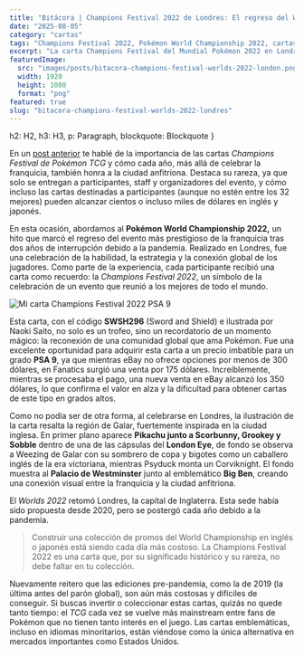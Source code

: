 ```yaml
---
title: "Bitácora | Champions Festival 2022 de Londres: El regreso del Worlds"
date: "2025-08-05"
category: "cartas"
tags: "Champions Festival 2022, Pokémon World Championship 2022, cartas promocionales Pokémon, Pokémon TCG Worlds London, coleccionismo Pokémon, cartas raras Pokémon, promos Pokémon post-pandemia, carta SWSH296, Galar Champions Festival, Pikachu Champions Festival, inversión TCG Pokémon"
excerpt: "La carta Champions Festival del Mundial Pokémon 2022 en Londres destaca el regreso del Worlds luego de la pandemia. Conoce su historia, valor actual y porque deberías adquirirla antes de que sea demasiado tarde."
featuredImage:
  src: "images/posts/bitacora-champions-festival-worlds-2022-london.png"
  width: 1920
  height: 1080
  format: "png"
featured: true
slug: "bitacora-champions-festival-worlds-2022-londres"
---
```



  h2: H2,
  h3: H3,
  p: Paragraph,
  blockquote: Blockquote
}

En un [post anterior](https://elbauldelfriki.com/blog/bitacora-champions-festival-worlds-2018-nashville) te hablé de la importancia de las cartas *Champions Festival de Pokémon TCG* y cómo cada año, más allá de celebrar la franquicia, también honra a la ciudad anfitriona. Destaca su rareza, ya que solo se entregan a participantes, staff y organizadores del evento, y cómo incluso las cartas destinadas a participantes (aunque no estén entre los 32 mejores) pueden alcanzar cientos o incluso miles de dólares en inglés y japonés.

En esta ocasión, abordamos al **Pokémon World Championship 2022,** un hito que marcó el regreso del evento más prestigioso de la franquicia tras dos años de interrupción debido a la pandemia. Realizado en Londres, fue una celebración de la habilidad, la estrategia y la conexión global de los jugadores. Como parte de la experiencia, cada participante recibió una carta como recuerdo: la *Champions Festival 2022*, un símbolo de la celebración de un evento que reunió a los mejores de todo el mundo.

<Image src="/images/posts/champions-festival-2022.png" alt="Mi carta Champions Festival 2022 PSA 9" className="rounded-xl shadow-md" />

Esta carta, con el código **SWSH296** (Sword and Shield) e ilustrada por Naoki Saito, no solo es un trofeo, sino un recordatorio de un momento mágico: la reconexión de una comunidad global que ama Pokémon. Fue una excelente oportunidad para adquirir esta carta a un precio imbatible para un grado **PSA 9**, ya que mientras eBay no ofrece opciones por menos de 300 dólares, en Fanatics surgió una venta por 175 dólares. Increíblemente, mientras se procesaba el pago, una nueva venta en eBay alcanzó los 350 dólares, lo que confirma el valor en alza y la dificultad para obtener cartas de este tipo en grados altos.

Como no podía ser de otra forma, al celebrarse en Londres, la ilustración de la carta resalta la región de Galar, fuertemente inspirada en la ciudad inglesa. En primer plano aparece **Pikachu junto a Scorbunny, Grookey y Sobble** dentro de una de las cápsulas del **London Eye**, de fondo se observa a Weezing de Galar con su sombrero de copa y bigotes como un caballero inglés de la era victoriana, mientras Psyduck monta un Corviknight. El fondo muestra al **Palacio de Westminster** junto al emblemático **Big Ben**, creando una conexión visual entre la franquicia y la ciudad anfitriona.

El *Worlds 2022* retomó Londres, la capital de Inglaterra. Esta sede había sido propuesta desde 2020, pero se postergó cada año debido a la pandemia.

> Construir una colección de promos del World Championship en inglés o japonés está siendo cada día más costoso. La Champions Festival 2022 es una carta que, por su significado histórico y su rareza, no debe faltar en tu colección.
> 

Nuevamente reitero que las ediciones pre-pandemia, como la de 2019 (la última antes del parón global), son aún más costosas y difíciles de conseguir. Si buscas invertir o coleccionar estas cartas, quizás no quede tanto tiempo: el *TCG* cada vez se vuelve más mainstream entre fans de Pokémon que no tienen tanto interés en el juego. Las cartas emblemáticas, incluso en idiomas minoritarios, están viéndose como la única alternativa en mercados importantes como Estados Unidos.

<CTA category={frontmatter.category} />